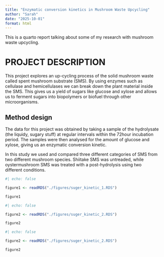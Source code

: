 ```yaml
---
title: "Enzymatic conversion kinetics in Mushroom Waste Upcycling"
author: "Sarah"
date: "2025-10-01"
format: html
---
```


This is a quarto report talking about some of my research with mushroom waste upcycling.


# PROJECT DESCRIPTION
This project explores an up-cycling process of the solid mushroom waste called spent mushroom substrate (SMS).
By using enzymes such as cellulase and hemicellulases we can break down the plant material inside the SMS.
This gives us a yield of sugars like glucose and xylose and allows us to ferment sugars into biopolymers or biofuel through other microorganisms.

## Method design

The data for this project was obtained by taking a sample of the hydrolysate (the liquidy, sugary stuff) at regular intervals within the 72hour incubation period.
The samples were then analysed for the amount of glucose and xylose, giving us an enzymatic conversion kinetic.

In this study we used and compared three different categories of SMS from two different mushroom species.
Shiitake SMS was untreaded, while oystermushroom SMS was treated with a post-hydrolysis using two different conditions.


```r
#| echo: false

figure1 <- readRDS("./figures/suger_kinetic_1.RDS")

figure1
```


```r
#| echo: false

figure2 <- readRDS("./figures/suger_kinetic_2.RDS")

figure2
```


```r
#| echo: false

figure2 <- readRDS("./figures/suger_kinetic_2.RDS")

figure2
```
